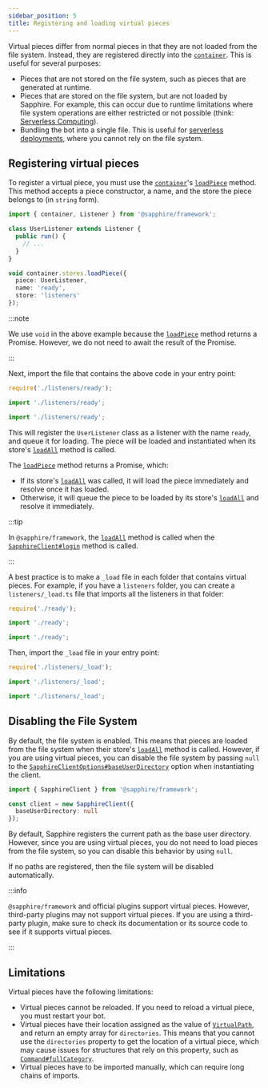 ```yaml
---
sidebar_position: 5
title: Registering and loading virtual pieces
---
```


Virtual pieces differ from normal pieces in that they are not loaded from the file system. Instead, they are registered
directly into the [`container`][container]. This is useful for several purposes:

- Pieces that are not stored on the file system, such as pieces that are generated at runtime.
- Pieces that are stored on the file system, but are not loaded by Sapphire. For example, this can occur due to runtime
  limitations where file system operations are either restricted or not possible (think: [Serverless Computing][sc]).
- Bundling the bot into a single file. This is useful for [serverless deployments][sc], where you cannot rely on the
  file system.

## Registering virtual pieces

To register a virtual piece, you must use the [`container`][container]'s [`loadPiece`] method. This method accepts a
piece constructor, a name, and the store the piece belongs to (in `string` form).

```typescript ts2esm2cjs|{9-13}
import { container, Listener } from '@sapphire/framework';

class UserListener extends Listener {
  public run() {
    // ...
  }
}

void container.stores.loadPiece({
  piece: UserListener,
  name: 'ready',
  store: 'listeners'
});
```

:::note

We use `void` in the above example because the [`loadPiece`] method returns a Promise. However, we do not need to await
the result of the Promise.

:::

Next, import the file that contains the above code in your entry point:

<Tabs groupId="ts2esm2cjs">

<TabItem value="cjs" label="CommonJS" default>

```javascript
require('./listeners/ready');
```

</TabItem>

<TabItem value="esm" label="ESM" default>

```javascript
import './listeners/ready';
```

</TabItem>

<TabItem value="typescript" label="TypeScript" default>

```typescript
import './listeners/ready';
```

</TabItem>
</Tabs>

This will register the `UserListener` class as a listener with the name `ready`, and queue it for loading. The piece
will be loaded and instantiated when its store's [`loadAll`] method is called.

The [`loadPiece`] method returns a Promise, which:

- If its store's [`loadAll`] was called, it will load the piece immediately and resolve once it has loaded.
- Otherwise, it will queue the piece to be loaded by its store's [`loadAll`] and resolve it immediately.

:::tip

In `@sapphire/framework`, the [`loadAll`] method is called when the [`SapphireClient#login`] method is called.

:::

A best practice is to make a `_load` file in each folder that contains virtual pieces. For example, if you have a
`listeners` folder, you can create a `listeners/_load.ts` file that imports all the listeners in that folder:

<Tabs groupId="ts2esm2cjs">

<TabItem value="cjs" label="CommonJS" default>

```javascript
require('./ready');
```

</TabItem>

<TabItem value="esm" label="ESM" default>

```javascript
import './ready';
```

</TabItem>

<TabItem value="typescript" label="TypeScript" default>

```typescript
import './ready';
```

</TabItem>
</Tabs>

Then, import the `_load` file in your entry point:

<Tabs groupId="ts2esm2cjs">

<TabItem value="cjs" label="CommonJS" default>

```javascript
require('./listeners/_load');
```

</TabItem>

<TabItem value="esm" label="ESM" default>

```javascript
import './listeners/_load';
```

</TabItem>

<TabItem value="typescript" label="TypeScript" default>

```typescript
import './listeners/_load';
```

</TabItem>
</Tabs>

## Disabling the File System

By default, the file system is enabled. This means that pieces are loaded from the file system when their store's
[`loadAll`] method is called. However, if you are using virtual pieces, you can disable the file system by passing
`null` to the [`SapphireClientOptions#baseUserDirectory`] option when instantiating the client.

```typescript ts2esm2cjs|{4}
import { SapphireClient } from '@sapphire/framework';

const client = new SapphireClient({
  baseUserDirectory: null
});
```

By default, Sapphire registers the current path as the base user directory. However, since you are using virtual pieces,
you do not need to load pieces from the file system, so you can disable this behavior by using `null`.

If no paths are registered, then the file system will be disabled automatically.

:::info

`@sapphire/framework` and official plugins support virtual pieces. However, third-party plugins may not support virtual
pieces. If you are using a third-party plugin, make sure to check its documentation or its source code to see if it
supports virtual pieces.

:::

## Limitations

Virtual pieces have the following limitations:

- Virtual pieces cannot be reloaded. If you need to reload a virtual piece, you must restart your bot.
- Virtual pieces have their location assigned as the value of [`VirtualPath`], and return an empty array for
  `directories`. This means that you cannot use the `directories` property to get the location of a virtual piece, which
  may cause issues for structures that rely on this property, such as [`Command#fullCategory`].
- Virtual pieces have to be imported manually, which can require long chains of imports.

[`loadPiece`]: ../../Documentation/api-pieces/classes/StoreRegistry#loadpiece
[`loadAll`]: ../../Documentation/api-pieces/classes/Store-1#loadall
[`SapphireClient#login`]: ../../Documentation/api-framework/classes/SapphireClient#login
[`SapphireClientOptions#baseUserDirectory`]:
  ../../Documentation/api-framework/interfaces/SapphireClientOptions#baseuserdirectory#login
[`VirtualPath`]: ../../Documentation/api-pieces/#virtualpath
[`Command#fullCategory`]: ../../Documentation/api-framework/classes/Command-1#fullcategory
[container]: ../../Documentation/api-pieces/interfaces/Container
[sc]: https://en.wikipedia.org/wiki/Serverless_computing
